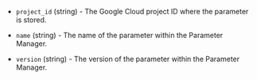 <!-- Code generated from the comments of the Config struct in datasource/parametermanager/data.go; DO NOT EDIT MANUALLY -->

- `project_id` (string) - The Google Cloud project ID where the parameter is stored.

- `name` (string) - The name of the parameter within the Parameter Manager.

- `version` (string) - The version of the parameter within the Parameter Manager.

<!-- End of code generated from the comments of the Config struct in datasource/parametermanager/data.go; -->
